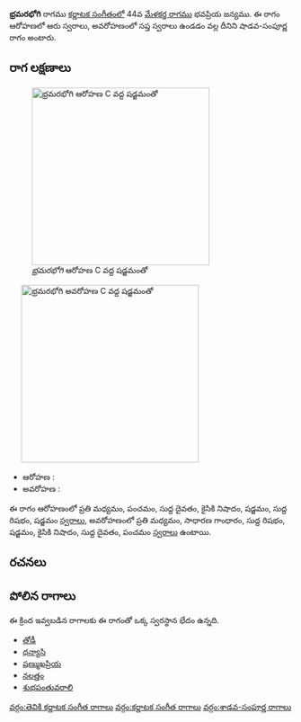 {{Infobox ragam
	| name          	= భ్రమరభోగి
	| synonym	    	= 
	| mela          	= 
	| chakra        	= 
	| janaka        	= 
	| type          	= శాడవ-సంపూర్ణ
	| arohanam      	= {{svaraC|M2|P|D1|N2|S|R1|S'}} 
	| avarohanam    	= {{svaraC|M2|G2|R1|S|N2|D1|P}}
	| jeeva         	=
	| chhaya        	=
	| nyasa         	=
	| vishesha      	= 
	| equivalent  		= 
}}
{{కర్ణాటక సంగీత రాగాలు}}
'''భ్రమరభోగి''' రాగము [[కర్ణాటక సంగీతం]]లో 44వ [[మేళకర్త రాగము]] భవప్రియ జన్యము.  ఈ రాగం ఆరోహణలో ఆరు స్వరాలు, అవరోహణంలో సప్త స్వరాలు ఉండడం వల్ల దీనిని షాడవ-సంపూర్ణ రాగం అంటారు.


==రాగ లక్షణాలు==
[[Image:bhramarabhogi_ar_kb2wiki.png|thumb|right|316px|''భ్రమరభోగి'' ఆరోహణ C వద్ద షడ్జమంతో]]
	[[Image:bhramarabhogi_av_kb2wiki.png|thumb|right|316px|''భ్రమరభోగి'' అవరోహణ C వద్ద షడ్జమంతో]]

* ఆరోహణ : {{svaraC|M2|P|D1|N2|S|R1|S'}} 
* అవరోహణ : {{svaraC|M2|G2|R1|S|N2|D1|P}}

ఈ రాగం ఆరోహణంలో ప్రతి మధ్యమం, పంచమం, సుద్ద దైవతం, కైసికి నిషాదం, షడ్జమం, సుద్ద  రిషభం, షడ్జమం [[స్వరాలు]], అవరోహణంలో ప్రతి మధ్యమం, సాధారణ  గాంధారం, సుద్ద  రిషభం, షడ్జమం, కైసికి నిషాదం, సుద్ద దైవతం, పంచమం [[స్వరాలు]] ఉంటాయి.

==రచనలు==



==పోలిన రాగాలు==
ఈ క్రింద ఇవ్వబడిన రాగాలకు ఈ రాగంతో ఒక్క స్వరస్థాన భేదం ఉన్నది.
* [[తోడీ]]
* [[ధన్యాసి]]
* [[షణ్ముఖప్రియ]]
* [[నలత్తం]]
* [[శుభపంతువరాలి]]



[[వర్గం:తెవికి కర్ణాటక సంగీత రాగాలు]]
[[వర్గం:కర్ణాటక సంగీత రాగాలు]]
[[వర్గం:శాడవ-సంపూర్ణ రాగాలు]]